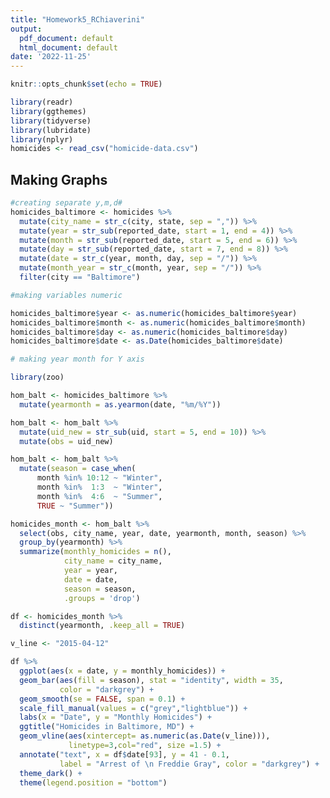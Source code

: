 ```yaml
---
title: "Homework5_RChiaverini"
output:
  pdf_document: default
  html_document: default
date: '2022-11-25'
---
```


```r
knitr::opts_chunk$set(echo = TRUE)
```


```r
library(readr)
library(ggthemes)
library(tidyverse)
library(lubridate)
library(nplyr)
homicides <- read_csv("homicide-data.csv")
```

## Making Graphs

```r
#creating separate y,m,d#
homicides_baltimore <- homicides %>% 
  mutate(city_name = str_c(city, state, sep = ",")) %>% 
  mutate(year = str_sub(reported_date, start = 1, end = 4)) %>% 
  mutate(month = str_sub(reported_date, start = 5, end = 6)) %>% 
  mutate(day = str_sub(reported_date, start = 7, end = 8)) %>% 
  mutate(date = str_c(year, month, day, sep = "/")) %>% 
  mutate(month_year = str_c(month, year, sep = "/")) %>% 
  filter(city == "Baltimore") 
```

```r
#making variables numeric

homicides_baltimore$year <- as.numeric(homicides_baltimore$year)
homicides_baltimore$month <- as.numeric(homicides_baltimore$month)
homicides_baltimore$day <- as.numeric(homicides_baltimore$day)
homicides_baltimore$date <- as.Date(homicides_baltimore$date)

```

```r
# making year month for Y axis

library(zoo)

hom_balt <- homicides_baltimore %>%
  mutate(yearmonth = as.yearmon(date, "%m/%Y"))

```


```r
hom_balt <- hom_balt %>%
  mutate(uid_new = str_sub(uid, start = 5, end = 10)) %>%
  mutate(obs = uid_new) 

hom_balt <- hom_balt %>% 
  mutate(season = case_when(
      month %in% 10:12 ~ "Winter",
      month %in%  1:3  ~ "Winter",
      month %in%  4:6  ~ "Summer",
      TRUE ~ "Summer"))

homicides_month <- hom_balt %>% 
  select(obs, city_name, year, date, yearmonth, month, season) %>% 
  group_by(yearmonth) %>% 
  summarize(monthly_homicides = n(),
            city_name = city_name,
            year = year,
            date = date,
            season = season,
            .groups = 'drop')

df <- homicides_month %>%
  distinct(yearmonth, .keep_all = TRUE)

```

```r
v_line <- "2015-04-12"
```


```r
df %>% 
  ggplot(aes(x = date, y = monthly_homicides)) +
  geom_bar(aes(fill = season), stat = "identity", width = 35,
           color = "darkgrey") +
  geom_smooth(se = FALSE, span = 0.1) + 
  scale_fill_manual(values = c("grey","lightblue")) +
  labs(x = "Date", y = "Monthly Homicides") +
  ggtitle("Homicides in Baltimore, MD") +
  geom_vline(aes(xintercept= as.numeric(as.Date(v_line))),
             linetype=3,col="red", size =1.5) +
  annotate("text", x = df$date[93], y = 41 - 0.1,
           label = "Arrest of \n Freddie Gray", color = "darkgrey") +
  theme_dark() +
  theme(legend.position = "bottom") 
```

